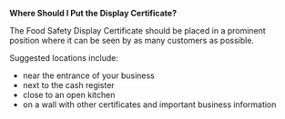 **Where Should I Put the Display Certificate?**

The Food Safety Display Certificate should be placed in a prominent position where it can be seen by as many customers as possible.

Suggested locations include:

- near the entrance of your business
- next to the cash register
- close to an open kitchen
- on a wall with other certificates and important business information
